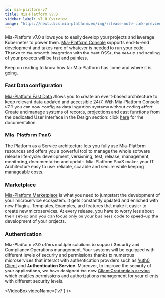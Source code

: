```yaml
---
id: mia-platform-v7
title: Mia-Platform v7.0
sidebar_label: v7.0 Overview
image: "https://next.docs.mia-platform.eu/img/release-note-link-preview.png"
---
```



Mia-Platform v7.0 allows you to easily develop your projects and leverage Kubernetes to power them. [Mia-Platform Console](../development_suite/overview-dev-suite) supports end-to-end development and takes care of whatever is needed to run your code.
Thanks to the smooth integration with the best OSSs, the set-up and scaling of your projects will be fast and painless.

Keep on reading to know how far Mia-Platform has come and where it is going.

### Fast Data configuration

[Mia-Platform Fast Data](../fast_data/overview) allows you to create an event-based architecture to keep relevant data updated and accessible 24/7.
With Mia-Platform Console v7.0 you can now configure data ingestion systems without coding effort. Create and manage systems of records, projections and cast functions from the dedicated User Interface in the Design section: click [here](../fast_data/create_projection) for the documentation.

### Mia-Platform PaaS

The Platform as a Service architecture lets you fully use Mia-Platform resources and offers you a powerful tool to manage the whole software release life-cycle: development, versioning, test, release, management, monitoring, documentation and update.
Mia-Platform PaaS makes your IT Architecture easy to use, reliable, scalable and secure while keeping manageable costs.

### Marketplace

[Mia-Platform Marketplace](../marketplace/overview_marketplace) is what you need to jumpstart the development of your microservice ecosystem. It gets constantly updated and enriched with new Plugins, Templates, Examples, and features that make it easier to create new microservices.
At every release, you have to worry less about their set-up and you can focus only on your business code to speed-up the development of your projects.

### Authentication

Mia-Platform v7.0 offers multiple solutions to support Security and Compliance Operations management. Your systems will be equipped with different levels of security and permissions thanks to numerous microservices that interact with authentication providers such as [Auth0 Client](../runtime_suite/auth0-client/usage) and **Authentication Service**. Moreover, to improve the security of your applications, we have designed the new [Client Credentials service](../runtime_suite/client-credentials/configuration) which enables permissions and authorizations management for your clients with different security levels.

<VideoBox videoName={'v7'} />
